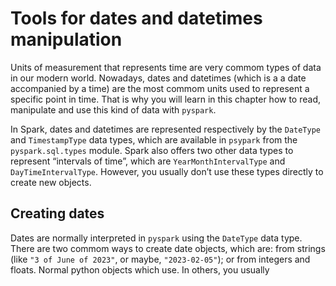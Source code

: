 # Tools for dates and datetimes manipulation {#sec-datetime-tools}

Units of measurement that represents time are very commom types of data in our modern world. Nowadays, dates and datetimes (which is a a date accompanied by a time) are the most commom units used to represent a specific point in time. That is why you will learn in this chapter how to read, manipulate and use this kind of data with `pyspark`.

In Spark, dates and datetimes are represented respectively by the `DateType` and `TimestampType` data types, which are available in `psypark` from the `pyspark.sql.types` module. Spark also offers two other data types to represent "intervals of time", which are `YearMonthIntervalType` and `DayTimeIntervalType`. However, you usually don't use these types directly to create new objects.


## Creating dates

Dates are normally interpreted in `pyspark` using the `DateType` data type. There are two commom ways to create date objects, which are: from strings (like `"3 of June of 2023"`, or maybe, `"2023-02-05"`); or from integers and floats. Normal python objects which use. In others, you usually
